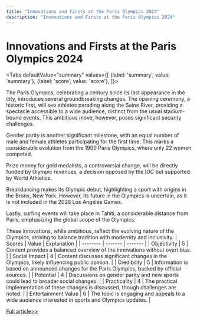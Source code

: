 ```yaml
---
title: "Innovations and Firsts at the Paris Olympics 2024"
description: "Innovations and Firsts at the Paris Olympics 2024"
---
```



# Innovations and Firsts at the Paris Olympics 2024


<Tabs
	defaultValue="summary"
	values={[
	{label: 'summary', value: 'summary'},
	{label: 'score', value: 'score'},
]}>
<TabItem value="summary">

The Paris Olympics, celebrating a century since its last appearance in the city, introduces several groundbreaking changes. The opening ceremony, a historic first, will see athletes parading along the Seine River, providing a spectacle accessible to a wide audience, distinct from the usual stadium-bound events. This ambitious move, however, poses significant security challenges.

Gender parity is another significant milestone, with an equal number of male and female athletes participating for the first time. This marks a considerable evolution from the 1900 Paris Olympics, where only 22 women competed.

Prize money for gold medalists, a controversial change, will be directly funded by Olympic revenues, a decision opposed by the IOC but supported by World Athletics.

Breakdancing makes its Olympic debut, highlighting a sport with origins in the Bronx, New York. However, its future in the Olympics is uncertain, as it is not included in the 2028 Los Angeles Games.

Lastly, surfing events will take place in Tahiti, a considerable distance from Paris, emphasizing the global scope of the Olympics.

These innovations, while ambitious, reflect the evolving nature of the Olympics, striving to balance tradition with modernity and inclusivity.
</TabItem>
<TabItem value="score">
	| Scores     | Value   | Explanation |
	| -------- | ------- | ------- |
	| Objectivity  | 5    | Content provides a balanced overview of the innovations without overt bias.    |
	| Social Impact | 4     | Content discusses significant changes in the Olympics, likely influencing public opinion.    |
	| Credibility    | 5    | Information is based on announced changes for the Paris Olympics, backed by official sources.    |
	| Potential    | 4    | Discussions on gender parity and new sports could lead to broader social changes.    |
	| Practicality    | 4    | The practical implementation of these changes is discussed, though challenges are noted.    |
	| Entertainment Value    | 6    | The topic is engaging and appeals to a wide audience interested in sports and Olympics updates.    |
</TabItem>
</Tabs>

[Full article>>](https://apnews.com/article/olympics-2024-paris-innovations-opening-ceremony-cad9eda58cc0c4c86e4a7a61519062c7)
